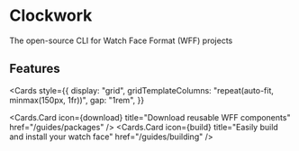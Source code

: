 
# Clockwork

The open-source CLI for Watch Face Format (WFF) projects

## Features

<Cards
  style={{
    display: "grid",
    gridTemplateColumns: "repeat(auto-fit, minmax(150px, 1fr))",
    gap: "1rem",
  }}
>
  <Cards.Card
    icon={<span class="material-symbols-rounded">download</span>}
    title="Download reusable WFF components"
    href="/guides/packages"
  />
  <Cards.Card
    icon={<span class="material-symbols-rounded">build</span>}
    title="Easily build and install your watch face"
    href="/guides/building"
  />
</Cards>
